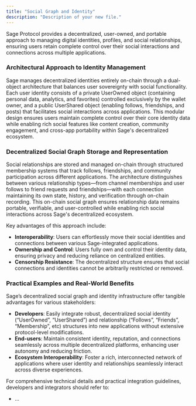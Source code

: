 ```yaml
---
title: "Social Graph and Identity"
description: "Description of your new file."
---
```


Sage Protocol provides a decentralized, user-owned, and portable approach to managing digital identities, profiles, and social relationships, ensuring users retain complete control over their social interactions and connections across multiple applications.

### Architectural Approach to Identity Management

Sage manages decentralized identities entirely on-chain through a dual-object architecture that balances user sovereignty with social functionality. Each user identity consists of a private UserOwned object (containing personal data, analytics, and favorites) controlled exclusively by the wallet owner, and a public UserShared object (enabling follows, friendships, and posts) that facilitates social interactions across applications. This modular design ensures users maintain complete control over their core identity data while enabling rich social features like content creation, community engagement, and cross-app portability within Sage's decentralized ecosystem.

### Decentralized Social Graph Storage and Representation

Social relationships are stored and managed on-chain through structured membership systems that track follows, friendships, and community participation across different applications. The architecture distinguishes between various relationship types—from channel memberships and user follows to friend requests and friendships—with each connection maintaining its own state, history, and verification through on-chain recording. This on-chain social graph ensures relationship data remains portable, verifiable, and user-controlled while enabling rich social interactions across Sage's decentralized ecosystem.

Key advantages of this approach include:

- **Interoperability**: Users can effortlessly move their social identities and connections between various Sage-integrated applications.
- **Ownership and Control**: Users fully own and control their identity data, ensuring privacy and reducing reliance on centralized entities.
- **Censorship Resistance**: The decentralized structure ensures that social connections and identities cannot be arbitrarily restricted or removed.

### Practical Examples and Real-World Benefits

Sage’s decentralized social graph and identity infrastructure offer tangible advantages for various stakeholders:

- **Developers**: Easily integrate robust, decentralized social identity (“UserOwned”, “UserShared”) and relationship (“Follows”, “Friends”, “Membership”, etc) structures into new applications without extensive protocol-level modifications.
- **End-users**: Maintain consistent identity, reputation, and connections seamlessly across multiple decentralized platforms, enhancing user autonomy and reducing friction.
- **Ecosystem Interoperability**: Foster a rich, interconnected network of applications where user identity and relationships seamlessly interact across diverse experiences.

For comprehensive technical details and practical integration guidelines, developers and integrators should refer to:

- ...